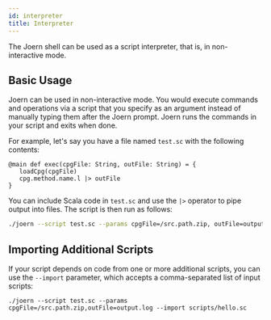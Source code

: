 ```yaml
---
id: interpreter
title: Interpreter
---
```


The Joern shell can be used as a script interpreter, that is, in non-interactive mode.


## Basic Usage

Joern can be used in non-interactive mode. You would execute commands and operations via a script that you specify as an argument instead of manually typing them after the Joern prompt. Joern runs the commands in your script and exits when done.

For example, let's say you have a file named `test.sc` with the following contents:

```
@main def exec(cpgFile: String, outFile: String) = {
   loadCpg(cpgFile)
   cpg.method.name.l |> outFile
}
```

You can include Scala code in `test.sc` and use the `|>` operator to pipe output into files. The script is then run as follows:
```bash
./joern --script test.sc --params cpgFile=/src.path.zip, outFile=output.log
```

## Importing Additional Scripts

If your script depends on code from one or more additional scripts, you can use the `--import` parameter, which accepts a comma-separated list of input scripts:

```
./joern --script test.sc --params cpgFile=/src.path.zip,outFile=output.log --import scripts/hello.sc
```
